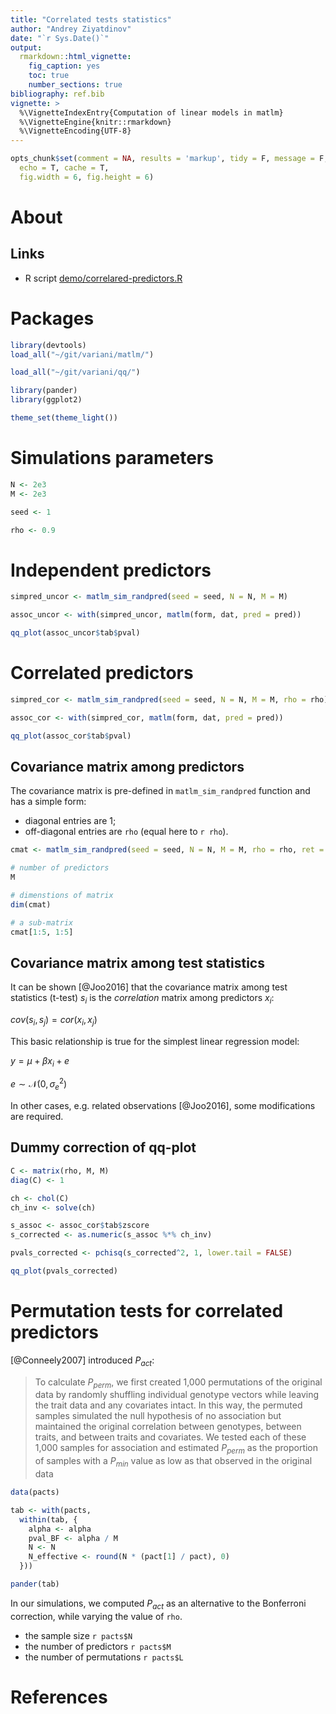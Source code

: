 ```yaml
---
title: "Correlated tests statistics"
author: "Andrey Ziyatdinov"
date: "`r Sys.Date()`"
output:
  rmarkdown::html_vignette:
    fig_caption: yes
    toc: true
    number_sections: true
bibliography: ref.bib    
vignette: >
  %\VignetteIndexEntry{Computation of linear models in matlm}
  %\VignetteEngine{knitr::rmarkdown}
  %\VignetteEncoding{UTF-8}
---
```


```r
opts_chunk$set(comment = NA, results = 'markup', tidy = F, message = F, warning = F, 
  echo = T, cache = T,
  fig.width = 6, fig.height = 6)
```

# About

## Links

- R script [demo/correlared-predictors.R](https://github.com/variani/matlm/blob/master/demo/correlared-predictors.R)


# Packages

```r
library(devtools)
load_all("~/git/variani/matlm/")

load_all("~/git/variani/qq/")
```

```r
library(pander)
library(ggplot2)

theme_set(theme_light())
```

# Simulations parameters

```r
N <- 2e3
M <- 2e3

seed <- 1

rho <- 0.9
```

# Independent predictors

```r
simpred_uncor <- matlm_sim_randpred(seed = seed, N = N, M = M)
```

```r
assoc_uncor <- with(simpred_uncor, matlm(form, dat, pred = pred))
```

```r
qq_plot(assoc_uncor$tab$pval)
```

# Correlated predictors

```r
simpred_cor <- matlm_sim_randpred(seed = seed, N = N, M = M, rho = rho)
```

```r
assoc_cor <- with(simpred_cor, matlm(form, dat, pred = pred))
```

```r
qq_plot(assoc_cor$tab$pval)
```

## Covariance matrix among predictors

The covariance matrix is pre-defined in `matlm_sim_randpred` function
and has a simple form:

- diagonal entries are 1;
- off-diagonal entries are `rho` (equal here to `r rho`).

```r
cmat <- matlm_sim_randpred(seed = seed, N = N, M = M, rho = rho, ret = "mat")
```

```r
# number of predictors
M

# dimenstions of matrix
dim(cmat)

# a sub-matrix
cmat[1:5, 1:5]
```

## Covariance matrix among test statistics

It can be shown [@Joo2016] that the covariance matrix among test statistics (t-test) $s_i$
is the _correlation_ matrix among predictors $x_i$:

$cov(s_i, s_j) = cor(x_i, x_j)$

This basic relationship is true for the simplest linear regression model:

$y = \mu + \beta x_i + e$

$e \sim \mathcal{N}(0, \sigma_e^2)$

In other cases, e.g. related observations [@Joo2016], some modifications are required.

## Dummy correction of qq-plot

```r
C <- matrix(rho, M, M)
diag(C) <- 1

ch <- chol(C)
ch_inv <- solve(ch)
```

```r
s_assoc <- assoc_cor$tab$zscore
s_corrected <- as.numeric(s_assoc %*% ch_inv)

pvals_corrected <- pchisq(s_corrected^2, 1, lower.tail = FALSE)
```

```r
qq_plot(pvals_corrected)
```

# Permutation tests for correlated predictors

[@Conneely2007] introduced $P_{act}$:

> To calculate $P_{perm}$, we first created 1,000 permutations of the original data by randomly shuffling individual genotype vectors while leaving the trait data and any covariates intact. In this way, the permuted samples simulated the null hypothesis of no association but maintained the original correlation between genotypes, between traits, and between traits and covariates. We tested each of these 1,000 samples for association and estimated $P_{perm}$ as the proportion of samples with a $P_{min}$ value as low as that observed in the original data


```r
data(pacts)

tab <- with(pacts,
  within(tab, {
    alpha <- alpha
    pval_BF <- alpha / M
    N <- N
    N_effective <- round(N * (pact[1] / pact), 0)
  }))    
```

```r
pander(tab)
```

In our simulations, we computed $P_{act}$ as an alternative to the Bonferroni correction,
while varying the value of `rho`.

- the sample size `r pacts$N`
- the number of predictors `r pacts$M`
- the number of permutations `r pacts$L`


# References
 
